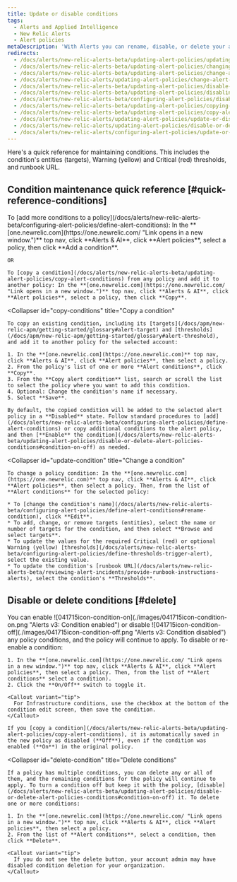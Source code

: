 ```yaml
---
title: Update or disable conditions
tags:
  - Alerts and Applied Intelligence
  - New Relic Alerts
  - Alert policies
metaDescription: 'With Alerts you can rename, disable, or delete your alert policies, as well as update or remove their conditions and channels.'
redirects:
  - /docs/alerts/new-relic-alerts-beta/updating-alert-policies/updating-alert-policies
  - /docs/alerts/new-relic-alerts-beta/updating-alert-policies/changing-alert-policies
  - /docs/alerts/new-relic-alerts-beta/updating-alert-policies/change-alert-policies
  - /docs/alerts/new-relic-alerts/updating-alert-policies/change-alert-policies
  - /docs/alerts/new-relic-alerts-beta/updating-alert-policies/disable-or-delete-alert-policies-conditions
  - /docs/alerts/new-relic-alerts-beta/updating-alert-policies/disabling-or-deleting-alert-policies
  - /docs/alerts/new-relic-alerts-beta/configuring-alert-policies/disabling-or-deleting-alert-policies
  - /docs/alerts/new-relic-alerts-beta/updating-alert-policies/copying-alert-conditions
  - /docs/alerts/new-relic-alerts-beta/updating-alert-policies/copy-alert-conditions
  - /docs/alerts/new-relic-alerts/updating-alert-policies/update-or-disable-policies-conditions
  - /docs/alerts/new-relic-alerts/updating-alert-policies/disable-or-delete-alert-policies-conditions
  - /docs/alerts/new-relic-alerts/configuring-alert-policies/update-or-disable-policies-conditions
---
```


Here's a quick reference for maintaining conditions. This includes the condition's entities (targets), Warning (yellow) and Critical (red) thresholds, and runbook URL.

## Condition maintenance quick reference [#quick-reference-conditions]

<CollapserGroup>
  <Collapser
    id="add-conditions"
    title="Add more conditions"
  >
    To [add more conditions to a policy](/docs/alerts/new-relic-alerts-beta/configuring-alert-policies/define-alert-conditions): In the **[one.newrelic.com](https://one.newrelic.com/ "Link opens in a new window.")** top nav, click **Alerts & AI**, click **Alert policies**, select a policy, then click **Add a condition**.

    OR

    To [copy a condition](/docs/alerts/new-relic-alerts-beta/updating-alert-policies/copy-alert-conditions) from any policy and add it to another policy: In the **[one.newrelic.com](https://one.newrelic.com/ "Link opens in a new window.")** top nav, click **Alerts & AI**, click **Alert policies**, select a policy, then click **Copy**.
  </Collapser>

  <Collapser
    id="copy-conditions"
    title="Copy a condition"
  >
    To copy an existing condition, including its [targets](/docs/apm/new-relic-apm/getting-started/glossary#alert-target) and [thresholds](/docs/apm/new-relic-apm/getting-started/glossary#alert-threshold), and add it to another policy for the selected account:

    1. In the **[one.newrelic.com](https://one.newrelic.com)** top nav, click **Alerts & AI**, click **Alert policies**, then select a policy.
    2. From the policy's list of one or more **Alert conditions**, click **Copy**.
    3. From the **Copy alert condition** list, search or scroll the list to select the policy where you want to add this condition.
    4. Optional: Change the condition's name if necessary.
    5. Select **Save**.

    By default, the copied condition will be added to the selected alert policy in a **Disabled** state. Follow standard procedures to [add](/docs/alerts/new-relic-alerts-beta/configuring-alert-policies/define-alert-conditions) or copy additional conditions to the alert policy, and then [**Enable** the condition](/docs/alerts/new-relic-alerts-beta/updating-alert-policies/disable-or-delete-alert-policies-conditions#condition-on-off) as needed.
  </Collapser>

  <Collapser
    id="update-condition"
    title="Change a condition"
  >
    To change a policy condition: In the **[one.newrelic.com](https://one.newrelic.com)** top nav, click **Alerts & AI**, click **Alert policies**, then select a policy. Then, from the list of **Alert conditions** for the selected policy:

    * To [change the condition's name](/docs/alerts/new-relic-alerts-beta/configuring-alert-policies/define-alert-conditions#rename-condition), click **Edit**.
    * To add, change, or remove targets (entities), select the name or number of targets for the condition, and then select **Browse and select targets**.
    * To update the values for the required Critical (red) or optional Warning (yellow) [thresholds](/docs/alerts/new-relic-alerts-beta/configuring-alert-policies/define-thresholds-trigger-alert), select the existing value.
    * To update the condition's [runbook URL](/docs/alerts/new-relic-alerts-beta/reviewing-alert-incidents/provide-runbook-instructions-alerts), select the condition's **Thresholds**.
  </Collapser>

</CollapserGroup>

## Disable or delete conditions [#delete]

<CollapserGroup>
  <Collapser
    id="condition-on-off"
    title="Disable or re-enable a condition"
  >
    You can enable ![041715icon-condition-on](./images/041715icon-condition-on.png "Alerts v3: Condition enabled") or disable ![041715icon-condition-off](./images/041715icon-condition-off.png "Alerts v3: Condition disabled") any policy conditions, and the policy will continue to apply. To disable or re-enable a condition:

    1. In the **[one.newrelic.com](https://one.newrelic.com/ "Link opens in a new window.")** top nav, click **Alerts & AI**, click **Alert policies**, then select a policy. Then, from the list of **Alert conditions** select a condition).
    2. Click the **On/Off** switch to toggle it.

    <Callout variant="tip">
      For Infrastructure conditions, use the checkbox at the bottom of the condition edit screen, then save the condition.
    </Callout>

    If you [copy a condition](/docs/alerts/new-relic-alerts-beta/updating-alert-policies/copy-alert-conditions), it is automatically saved in the new policy as disabled (**Off**), even if the condition was enabled (**On**) in the original policy.
  </Collapser>

  <Collapser
    id="delete-condition"
    title="Delete conditions"
  >
    If a policy has multiple conditions, you can delete any or all of them, and the remaining conditions for the policy will continue to apply. To turn a condition off but keep it with the policy, [disable](/docs/alerts/new-relic-alerts-beta/updating-alert-policies/disable-or-delete-alert-policies-conditions#condition-on-off) it. To delete one or more conditions:

    1. In the **[one.newrelic.com](https://one.newrelic.com/ "Link opens in a new window.")** top nav, click **Alerts & AI**, click **Alert policies**, then select a policy.
    2. From the list of **Alert conditions**, select a condition, then click **Delete**.

    <Callout variant="tip">
      If you do not see the delete button, your account admin may have disabled condition deletion for your organization.
    </Callout>
  </Collapser>


</CollapserGroup>
